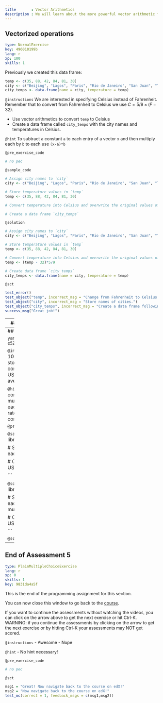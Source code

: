 ```yaml
---
title       : Vector Arithmetics
description : We will learn about the more powerful vector arithmetic functions in R, that help us solve higher-level problems. 
---
```

## Vectorized operations

```yaml
type: NormalExercise
key: 496010199b
lang: r
xp: 100
skills: 1
```
Previously we created this data frame:

```r
temp <- c(35, 88, 42, 84, 81, 30)
city <- c("Beijing", "Lagos", "Paris", "Rio de Janeiro", "San Juan", "Toronto")
city_temps <- data.frame(name = city, temperature = temp)
```

`@instructions`
We are interested in specifying Celsius instead of Fahrenheit. Remember that to convert from Fahrenheit to Celsius we use $C = 5/9 \times (F-32)$.

- Use vector arithmetics to convert `temp` to Celsius
- Create a data frame called `city_temps` with the city names and temperatures in Celsius.

`@hint`
To subtract a constant `a` to each entry of a vector `x` and then multiply each by `b` to each use `(x-a)*b`

`@pre_exercise_code`
```r
# no pec
```

`@sample_code`
```r
# Assign city names to `city` 
city <- c("Beijing", "Lagos", "Paris", "Rio de Janeiro", "San Juan", "Toronto")

# Store temperature values in `temp`
temp <- c(35, 88, 42, 84, 81, 30)

# Convert temperature into Celsius and overwrite the original values of 'temp' with these Celsius values

# Create a data frame `city_temps` 

```

`@solution`
```r
# Assign city names to `city` 
city <- c("Beijing", "Lagos", "Paris", "Rio de Janeiro", "San Juan", "Toronto")

# Store temperature values in `temp`
temp <- c(35, 88, 42, 84, 81, 30)

# Convert temperature into Celsius and overwrite the original values of 'temp' with these Celsius values
temp <- (temp - 32)*5/9

# Create data frame `city_temps` 
city_temps <- data.frame(name = city, temperature = temp)

```

`@sct`
```r
test_error()
test_object("temp", incorrect_msg = "Change from Fahrenheit to Celsius using `temp <- (temp - 32)*5/9`.")
test_object("city", incorrect_msg = "Store names of cities.")
test_object("city_temps", incorrect_msg = "Create a data frame following the same example.")
success_msg("Great job!")
```

---
## Vectorized operations continued...

We can use some of what we have learned to perform calculations that 
would otherwise be quite complicated. Let's see an example.


```yaml
type: NormalExercise
key: 657f51ea05
lang: r
xp: 100
skills: 1
```


`@instructions`

What is the sum of the following equation: `1 + 1/2^2 + 1/3^2 + ... + 1/100^2`? Thanks to Euler we know it should be close to $\pi^2/6$. 

- Define an object `x` that contains the numbers 1 through 100
- Compute the sum `1 + 1/2^2 + 1/3^2 + ... + 1/100^2`.

`@hint`
Remember that you can use vectorization to get the series using `1/x^2`. You can just sum these vectors.

`@pre_exercise_code`
```r
# no pec 
```

`@sample_code`
```r
# Define an object `x` with the numbers 1 through 100

# Compute the sum 

```

`@solution`
```r
# Define an object `x` with the numbers 1 through 100
x <- seq(1, 100)

# Sum the equation 
sum(1/x^2) 
```

`@sct`
```r
test_error()
test_object("x", undefined_msg = "Define x first!", incorrect_msg = "Use the sequence command to store 1,100 in x.")
test_function("sum", incorrect_msg = "Use the code given in the instructions.")
test_output_contains("sum(1/x^2)")
success_msg("Good job!")
```

---
## Vectorized operation continued...

```yaml
type: NormalExercise
key: e5215311fc
lang: r
xp: 100
skills: 1
```


`@instructions`
- Compute the per 100,000 murder rate for each state and store it in the object `murder_rate`. 
- Then compute the average murder rate for the US using the function `mean`. What is this average?

`@hint`
You can use vectorization to compute the rate. If `tot` has the total murders and `pop` has the population for each state, then `tot/pop*100000` has the rate each state. Then you can simply compute the average using `mean`.

`@pre_exercise_code`
```r
library(dslabs)
data(murders)
```

`@sample_code`
```r
# Load the data
library(dslabs)
data(murders)

# Store the per 100,000 murder rate for each state in murder_rate

# Calculate the average murder rate in the US 

```

`@solution`
```r
# Load the data
library(dslabs)
data(murders)

# Store the per 100,000 murder rate for each state in murder_rate
murder_rate <- murders$total/murders$population*100000

# Calculate the average murder rate in the US
mean(murder_rate)

```

`@sct`
```r
test_error()
test_object("murder_rate", incorrect_msg = "")
test_function("mean", incorrect_msg = "")
test_output_contains("mean(murder_rate)",incorrect_msg = "Make sure to multiply the population by 100,000")
success_msg("Awesome!")
```

---

## End of Assessment 5

```yaml
type: PlainMultipleChoiceExercise
lang: r
xp: 0
skills: 1
key: 9831da4a5f
```
This is the end of the programming assignment for this section. 

You can now close this window to go back to the <a href='https://courses.edx.org/courses/course-v1:HarvardX+PH125.1x+2T2017/courseware/2a638f36b59f4897b1bd6867ad58f63e/63b7518d4edc47518dbe29c1e5db8822/2?activate_block_id=block-v1%3AHarvardX%2BPH125.1x%2B2T2017%2Btype%40vertical%2Bblock%405d7cd083d32843e39f547864236f966b'>course</a>.

If you want to continue the assessments without watching the videos, you can click on the arrow above to get the next exercise or hit Ctrl-K. WARNING: if you continue the assessments by clicking on the arrow to get the next exercise or by hitting Ctrl-K your assessments may NOT get scored.

`@instructions`
- Awesome
- Nope

`@hint`
- No hint necessary!

`@pre_exercise_code`
```r
# no pec
```

`@sct`
```r
msg1 = "Great! Now navigate back to the course on edX!"
msg2 = "Now navigate back to the course on edX!"
test_mc(correct = 1, feedback_msgs = c(msg1,msg2))
```

